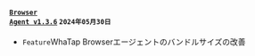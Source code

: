 #### <code class='changelog-service'><a href="../release-notes/browser/browser-v1_3_6">Browser Agent v1.3.6</a></code> <code class='changelog-date'>2024年05月30日</code>

- <code class="Feature">Feature</code>WhaTap Browserエージェントのバンドルサイズの改善
